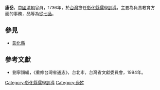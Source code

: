 '''康岳'''，[[中國|中國]][[清朝|清朝]]官員，1736年，於[[台灣|台灣]]擔任[[彰化縣|彰化縣]][[儒學|儒學]][[訓導|訓導]]，主要為負責教育方面的事務，品等為[[從七品|從七品]]。
{{start box}}
{{s-before|[[陳梯|陳梯]]}}
{{s-title|[[彰化縣|彰化縣]][[儒學|儒學]][[訓導|訓導]]|1736年上任}}
{{s-after|[[胡檀生|胡檀生]]}}
{{end box}}
==參見==
*[[彰化縣|彰化縣]]
==參考文獻==
*劉寧顏編，《重修台灣省通志》，台北市，台灣省文獻委員會，1994年。

[[Category:彰化縣儒學訓導|Category:彰化縣儒學訓導]]
[[Category:康姓|Category:康姓]]